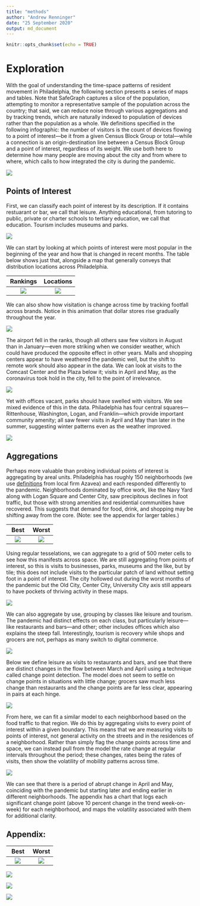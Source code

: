 ```yaml
---
title: "methods"
author: "Andrew Renninger"
date: "25 September 2020"
output: md_document
---
```


```r
knitr::opts_chunk$set(echo = TRUE)
```

# Exploration

With the goal of understanding the time-space patterns of resident movement in Philadelphia, the following section presents a series of maps and tables. Note that SafeGraph captures a slice of the population, attempting to monitor a representative sample of the population across the country; that said, we can reduce noise through various aggregations and by tracking trends, which are naturally indexed to population of devices rather than the population as a whole. We definitions specified in the following infographic: the number of visitors is the count of devices flowing to a point of interest—be it from a given Census Block Group or total—while a connection is an origin-destination line between a Census Block Group and a point of interest, regardless of its weight. We use both here to determine how many people are moving about the city and from where to where, which calls to how integrated the city is during the pandemic. 

![](https://raw.githubusercontent.com/asrenninger/philamonitor/master/viz/infographic.gif)


## Points of Interest

First, we can classify each point of interest by its description. If it contains restuarant or bar, we call that leisure. Anything educational, from tutoring to public, private or charter schools to tertiary education, we call that education. Tourism includes museums and parks. 

![](https://raw.githubusercontent.com/asrenninger/philamonitor/master/viz/split.png)

We can start by looking at which points of interest were most popular in the beginning of the year and how that is changed in recent months. The table below shows just that, alongside a map that generally conveys that distribution locations across Philadelphia.

 Rankings             |  Locations
:-------------------------:|:-------------------------:
![](https://raw.githubusercontent.com/asrenninger/philamonitor/master/viz/connections.png)|![](https://raw.githubusercontent.com/asrenninger/philamonitor/master/viz/context.png) 

We can also show how visitation is change across time by tracking footfall across brands. Notice in this animation that dollar stores rise gradually throughout the year. 

![](https://raw.githubusercontent.com/asrenninger/philamonitor/master/viz/bars.gif)

The airport fell in the ranks, though all others saw few visitors in August than in January—even more striking when we consider weather, which could have produced the opposite effect in other years. Malls and shopping centers appear to have weathered the pandemic well, but the shift to remote work should also appear in the data. We can look at visits to the Comcast Center and the Plaza below it; visits in April and May, as the coronavirus took hold in the city, fell to the point of irrelevance. 

![](https://raw.githubusercontent.com/asrenninger/philamonitor/master/viz/comcast.png)

Yet with offices vacant, parks should have swelled with visitors. We see mixed evidence of this in the data. Philadelphia has four central squares—Rittenhouse, Washington, Logan, and Franklin—which provide important community amenity; all saw fewer visits in April and May than later in the summer, suggesting winter patterns even as the weather improved.    

![](https://raw.githubusercontent.com/asrenninger/philamonitor/master/viz/market.png)

## Aggregations

Perhaps more valuable than probing individual points of interest is aggregating by areal units. Philadelphia has roughly 150 neighborhoods (we use [definitions](https://github.com/azavea/geo-data/tree/master/Neighborhoods_Philadelphia) from local firm Azavea) and each responded differently to the pandemic. Neighborhoods dominated by office work, like the Navy Yard along with Logan Square and Center City, saw precipitous declines in foot traffic, but those with strong amenities and residential communities have recovered. This suggests that demand for food, drink, and shopping may be shifting away from the core. (Note: see the appendix for larger tables.)

Best             |  Worst
:-------------------------:|:-------------------------:
![](https://raw.githubusercontent.com/asrenninger/philamonitor/master/viz/top10.png)| ![](https://raw.githubusercontent.com/asrenninger/philamonitor/master/viz/bottom10.png)

Using regular tesselations, we can aggregate to a grid of 500 meter cells to see how this manifests across space. We are still aggregating from points of interest, so this is visits to businesses, parks, museums and the like, but by tile; this does not include visits to the particular patch of land without setting foot in a point of interest. The city hollowed out during the worst months of the pandemic but the Old City, Center City, University City axis still appears to have pockets of thriving activity in these maps.   

![](https://raw.githubusercontent.com/asrenninger/philamonitor/master/viz/grid.png)

We can also aggregate by use, grouping by classes like leisure and tourism. The pandemic had distinct effects on each class, but particularly leisure—like restaurants and bars—and other; other includes offices which also explains the steep fall. Interestingly, tourism is recovery while shops and grocers are not, perhaps as many switch to digital commerce.   

![](https://raw.githubusercontent.com/asrenninger/philamonitor/master/viz/seriesxtype.png)

Below we define leisure as visits to restaurants and bars, and see that there are distinct changes in the flow between March and April using a technique called change point detection. The model does not seem to settle on change points in situations with little change; grocers saw much less change than restaurants and the change points are far less clear, appearing in pairs at each hinge. 

![](https://raw.githubusercontent.com/asrenninger/philamonitor/master/viz/changepoints.png)

From here, we can fit a similar model to each neighborhood based on the food traffic to that region. We do this by aggregating visits to every point of interest within a given boundary. This means that we are measuring visits to points of interest, not general activity on the streets and in the residences of a neighborhood. Rather than simply flag the change points across time and space, we can instead pull from the model the rate change at regular intervals throughout the period; these changes, rates being the rates of visits, then show the volatility of mobility patterns across time.   

![](https://raw.githubusercontent.com/asrenninger/philamonitor/master/viz/tracker.gif)

We can see that there is a period of abrupt change in April and May, coinciding with the pandemic but starting later and ending earlier in different neighborhoods. The appendix has a chart that logs each significant change point (above 10 percent change in the trend week-on-week) for each neighborhood, and maps the volatility associated with them for additional clarity.   

## Appendix: 

 Best             |  Worst
:-------------------------:|:-------------------------:
![](https://raw.githubusercontent.com/asrenninger/philamonitor/master/viz/top20.png)|![](https://raw.githubusercontent.com/asrenninger/philamonitor/master/viz/bottom20.png)

![](https://raw.githubusercontent.com/asrenninger/philamonitor/master/viz/volatility.png)

![](https://raw.githubusercontent.com/asrenninger/philamonitor/master/viz/changexhoods.png)

![](https://raw.githubusercontent.com/asrenninger/philamonitor/master/viz/changexmagnitude.png)

